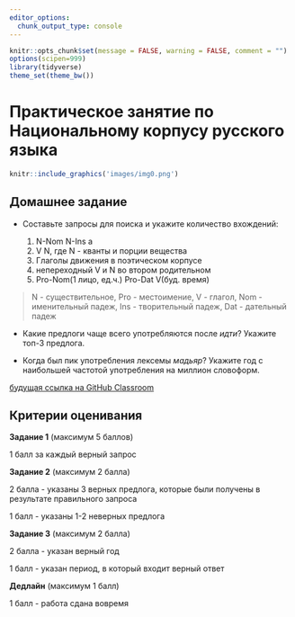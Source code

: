 ```yaml
---
editor_options: 
  chunk_output_type: console
---
```


```r
knitr::opts_chunk$set(message = FALSE, warning = FALSE, comment = "")
options(scipen=999)
library(tidyverse)
theme_set(theme_bw())
```

# Практическое занятие по Национальному корпусу русского языка

```r
knitr::include_graphics('images/img0.png')
```

## Домашнее задание

* Составьте запросы для поиска и укажите количество вхождений:

  1. N-Nom N-Ins а 
  2. V N, где N - кванты и порции вещества
  3. Глаголы движения в поэтическом корпусе
  4. непереходный V и N во втором родительном
  5. Pro-Nom(1 лицо, ед.ч.) Pro-Dat V(буд. время)

>N - существительное, Pro - местоимение, V - глагол,
>Nom - именительный падеж, Ins - творительный падеж, Dat - дательный падеж

* Какие предлоги чаще всего употребляются после *идти*? Укажите топ-3 предлога. 

* Когда был пик употребления лексемы *мадьяр*? Укажите год с наибольшей частотой употребления на миллион словоформ.

[будущая ссылка на GitHub Classroom](практическое-занятие-по-национальному-корпусу-русского-языка)


## Критерии оценивания

**Задание 1** (максимум 5 баллов)

1 балл за каждый верный запрос

**Задание 2** (максимум 2 балла)

2 балла - указаны 3 верных предлога, которые были получены в результате правильного запроса

1 балл - указаны 1-2 неверных предлога

**Задание 3** (максимум 2 балла)

2 балла - указан верный год

1 балл - указан период, в который входит верный ответ

**Дедлайн** (максимум 1 балл)

1 балл - работа сдана вовремя


